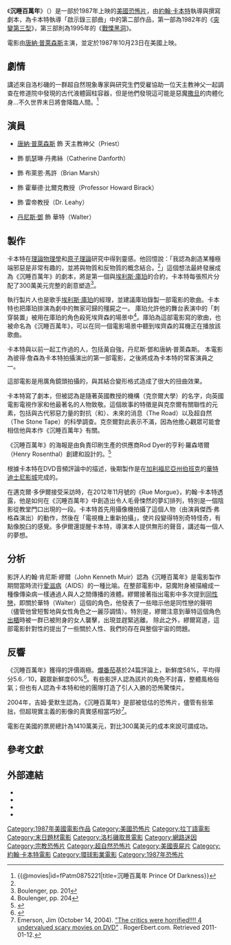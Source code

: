 {{noteTA
|G1=Movie
|G2=Show
|T=zh-hans:天魔回魂; zh-hk:天魔回魂; zh-tw:沉睡百萬年;
|1=zh-hans:天魔回魂; zh-hk:天魔回魂; zh-tw:沉睡百萬年;
}}
{{Infobox film
| name           = 沉睡百萬年
| original_name  = {{lang|en|''Prince of darkness''}}
| image          = Prince of darkness.jpg
| caption        = 電影海報
| director       = [[約翰·卡本特|約翰·卡本特]]
| producer       = {{le|賴瑞·J·法蘭科|Larry J. Franco|賴瑞·法蘭科}}
| screenplay     = [[約翰·卡本特|約翰·卡本特]]
| starring       = [[唐納·普萊森斯|唐納·普萊森斯]]<br />{{le|麗莎·柏朗特|Lisa Blount}}<br />{{le|黃自強 (演員)|Victor Wong (actor born 1927)|黃自強}}<br />{{le|詹姆森·帕克|Jameson Parker}}
| music          = [[約翰·卡本特|約翰·卡本特]]<br />{{le|艾倫·豪沃思 (作曲家)|Alan Howarth (composer)|艾倫·豪沃思}}
| cinematography = 蓋瑞·B·基布
| editing        = 史提夫·米爾科維區
| studio         = {{Plainlist|
* {{le|Alive Films|Alive Films}}
* {{le|Carolco Pictures|Carolco Pictures}}
* {{le|賴瑞·J·法蘭科|Larry J. Franco|賴瑞法蘭科製片公司}}
}}
| distributor    = [[環球影業|環球影業]]
| released       = {{Film date|1987|10|23|美國}}
| runtime        = 101分鐘<!--Theatrical runtime: 101:22--><ref>{{cite web | url=http://bbfc.co.uk/releases/prince-darkness-1970-2 | title=''PRINCE OF DARKNESS'' (18) | work=[[British_Board_of_Film_Classification|British Board of Film Classification]] | date=1987-11-23 | accessdate=2015-02-02 | archive-date=2015-02-02 | archive-url=https://web.archive.org/web/20150202230355/http://bbfc.co.uk/releases/prince-darkness-1970-2 | dead-url=yes }}</ref>
| country        = {{USA}}
| language       = 英語
| budget         = 300萬美元
| gross          = 1410萬美元
| cn_name        = 天魔回魂
| hk_name        = 天魔回魂
| tw_name        = 沉睡百萬年
}}
《'''沉睡百萬年'''》（{{lang-en|'''''Prince of Darkness'''''}}）是一部於1987年上映的[[美國|美國]]{{le|靈異題材|Supernatural fiction|超自然}}[[恐怖片|恐怖片]]，由[[約翰·卡本特|約翰·卡本特]]執導與撰寫劇本，為卡本特執導「啟示錄三部曲」中的第二部作品，第一部為1982年的《[[突變第三型|突變第三型]]》，第三部則為1995年的《[[戰慄黑洞|戰慄黑洞]]》。

電影由[[唐納·普萊森斯|唐納·普萊森斯]]主演，並定於1987年10月23日在美國上映。

== 劇情 ==
講述來自洛杉磯的一群超自然現象專家與研究生們受雇協助一位天主教神父一起調查在修道院中發現的古代液體圓柱容器，但是他們發現這可能是惡魔[[撒旦|撒旦]]的肉體化身...不久世界末日將會降臨人間。<ref>{{@movies|id=fPatm0875221|title=沉睡百萬年 Prince Of Darkness}}<!-- 2021-07-27 accessdate --></ref>

== 演員 ==
* [[唐納·普萊森斯|唐納·普萊森斯]] 飾 天主教神父（Priest）
* {{le|麗莎·柏朗特|Lisa Blount}} 飾 凱瑟琳·丹弗絲（Catherine Danforth）
* {{le|詹姆森·帕克|Jameson Parker}} 飾 布萊恩·馬許（Brian Marsh）
* {{le|黃自強 (演員)|Victor Wong (actor born 1927)|黃自強}} 飾 霍華德·比爾克教授（Professor Howard Birack）
* {{le|彼得·詹森|Peter Jason}} 飾 雷帝教授（Dr. Leahy）
* [[丹尼斯·鄧|丹尼斯·鄧]] 飾 華特（Walter）

== 製作 ==
卡本特在[[理論物理學|理論物理學]]和[[原子理論|原子理論]]研究中得到靈感。他回憶說：「我認為創造某種極端邪惡是非常有趣的，並將與物質和反物質的概念結合。<ref name=Boulenger-201/>」這個想法最終發展成為《沉睡百萬年》的劇本，將是第一個與[[埃利斯·庫珀|埃利斯·庫珀]]的合約，卡本特每張照片分配了300萬美元完整的創意塑造<ref name=Boulenger-201>Boulenger, pp. 201</ref>。

執行製片人{{le|謝普·戈登|Shep Gordon}}也是歌手[[埃利斯·庫珀|埃利斯·庫珀]]的經理，並建議庫珀錄製一部電影的歌曲。卡本特也把庫珀排演為劇中的無家可歸的殭屍之一。 庫珀允許他的舞台表演中的「刺穿裝置」被用在庫珀的角色殺死埃齊森的場景中<ref>Boulenger, pp. 204</ref>。庫珀為這部電影寫的歌曲，也被命名為《沉睡百萬年》，可以在同一個電影場景中聽到埃齊森的耳機正在播放該歌曲。

卡本特與以前一起工作過的人，包括黃自強，丹尼斯·鄧和唐納·普萊森斯。 本電影為彼得·詹森為卡本特拍攝演出的第一部電影，之後將成為卡本特的常客演員之一。

這部電影是用廣角鏡頭拍攝的，與其結合變形格式造成了很大的扭曲效果。

卡本特寫了劇本，但被認為是{{le|馬丁·奎特馬斯|Martin Quatermass}}隨著英國教授的機構（克奈爾大學）的名字，向英國電影電視作家{{le|奈傑爾·克奈爾|Nigel Kneale}}和他最著名的人物{{le|伯納德·奎特馬斯|Bernard Quatermass}}致敬。這個故事的特徵是與克奈爾有關聯性的元素，包括與古代邪惡力量的對抗（{{le|奎特馬斯的無底坑|Quatermass and the Pit}}和{{le|奎特馬斯電視劇|Quatermass (TV serial and film)}}）、未來的消息（The Road）以及超自然（The Stone Tape）的科學調查。克奈爾對此表示不滿，因為他擔心觀眾可能會相信他與本作《沉睡百萬年》有關。

《沉睡百萬年》的海報是由負責印刷生產的供應商Rod Dyer的亨利·羅森塔爾（Henry Rosenthal）創建和設計的。<ref>{{cite book | last=Murray| first=Andy | title=Into the Unknown: The Fantastic Life of Nigel Kneale |type=paperback|year=2006 | location=[[London|London]]|publisher=[[Headpress|Headpress]] | isbn=1-900486-50-4 | pages=158}}</ref>

根據卡本特在DVD音頻評論中的描述，後期製作是在[[加利福尼亞州|加利福尼亞州]][[伯班克_(加利福尼亚州)|伯班克]]的[[華特迪士尼影城|華特迪士尼影城]]完成的。

在邁克爾·多伊爾接受采訪時，在2012年11月號的《Rue Morgue》，約翰·卡本特透露，他是如何在《沉睡百萬年》中創造出令人毛骨悚然的夢幻排列，特別是一個陰影從教堂門口出現的一段。卡本特首先用攝像機拍攝了這個人物（由演員傑西·弗格森演出）的動作，然後在「電視機上重新拍攝」，使片段變得特別奇特怪奇，有點像脫臼的感覺。多伊爾還提醒卡本特，導演本人提供無形的聲音，講述每一個人的夢想。

== 分析 ==
影評人約翰·肯尼斯·繆爾（John Kenneth Muir）認為《沉睡百萬年》是電影製作期間當時流行[[愛滋病|愛滋病]]（AIDS）的一種比喻。{{sfn|Muir|2015|p=142}}在整部電影中，惡魔附身被描繪成一種像傳染病一樣通過人與人之間傳播的液體。{{sfn|Powell|2004|p=148}}繆爾接著指出電影中多次提到[[同性戀|同性戀]]，即關於華特（Walter）這個的角色，他發表了一些暗示他是同性戀的聲明（儘管他曾短暫地與女性角色之一麗莎調情）。特別是，繆爾注意到華特這個角色[[出櫃|出櫃]]時被一群已被附身的女人襲擊，出現並趕緊逃離。{{sfn|Muir|2015|p=142}} 除此之外，繆爾寫道，這部電影針對性的提出了一些關於人性、我們的存在與整個宇宙的問題。{{sfn|Muir|2015|p=143}}

== 反響 ==
《沉睡百萬年》獲得的評價兩極。[[爛番茄|爛番茄]]基於24篇評論上，新鮮度58%，平均得分5.6／10，觀眾新鮮度60%<ref>{{cite web |url=https://www.rottentomatoes.com/m/prince_of_darkness |title=Prince of Darkness (1987) |publisher=[[Rotten_Tomatoes|Rotten Tomatoes]] |date= |accessdate=2016-11-28 |archive-date=2016-11-28 |archive-url=https://web.archive.org/web/20161128195445/https://www.rottentomatoes.com/m/prince_of_darkness |dead-url=no }}</ref>。有些影評人認為該片的角色不討喜，整體風格俗氣；但也有人認為卡本特和他的團隊打造了引人入勝的恐怖驚悚片。

2004年，吉姆·愛默生認為，《沉睡百萬年》是部被低估的恐怖片，儘管有些笨拙，但超現實主義的影像的真實感相當巧妙<ref>Emerson, Jim (October 14, 2004). [http://rogerebert.suntimes.com/apps/pbcs.dll/article?AID=/20041014/EDITOR/41014002/1023 "The critics were horrified!!!! 4 undervalued scary movies on DVD"] {{Wayback|url=http://rogerebert.suntimes.com/apps/pbcs.dll/article?AID=%2F20041014%2FEDITOR%2F41014002%2F1023 |date=20130209131612 }}. RogerEbert.com. Retrieved 2011-01-12.</ref>。

電影在美國的票房總計為1410萬美元，對比300萬美元的成本來說可謂成功。

== 參考文獻==
{{Reflist}}

== 外部連結==
*{{IMDb title|0093777|Prince of Darkness}}
*{{mojo title|princeofdarkness|Prince of Darkness}}
* {{rotten-tomatoes|prince_of_darkness|Prince of Darkness}}
* {{metacritic film|prince-of-darkness|Prince of Darkness}}

{{John Carpenter}}
{{DEFAULTSORT:Prince of Darkness (film)}}
[[Category:1987年美國電影作品|Category:1987年美國電影作品]]
[[Category:美國恐怖片|Category:美國恐怖片]]
[[Category:拉丁語電影|Category:拉丁語電影]]
[[Category:末日題材電影|Category:末日題材電影]]
[[Category:洛杉磯取景電影|Category:洛杉磯取景電影]]
[[Category:網路迷因|Category:網路迷因]]
[[Category:宗教恐怖片|Category:宗教恐怖片]]
[[Category:超自然恐怖片|Category:超自然恐怖片]]
[[Category:美國喪屍片|Category:美國喪屍片]]
[[Category:約翰·卡本特電影|Category:約翰·卡本特電影]]
[[Category:環球影業電影|Category:環球影業電影]]
[[Category:1987年恐怖片|Category:1987年恐怖片]]
